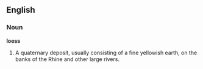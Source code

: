 ==English==

===Noun===

'''loess'''

#A quaternary deposit, usually consisting of a fine yellowish earth, on the banks of the Rhine and other large rivers.